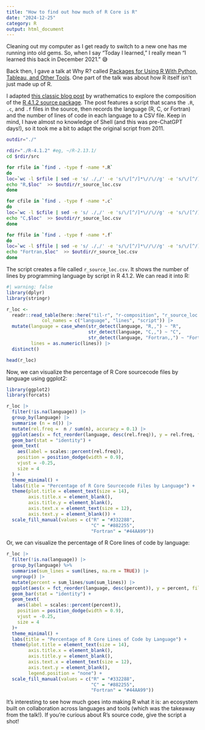 ```yaml
---
title: "How to find out how much of R Core is R"
date: "2024-12-25"
category: R
output: html_document
---
```


Cleaning out my computer as I get ready to switch to a new one has me running into old gems. So, when I say "Today I learned," I really mean "I learned this back in December 2021." 😅

Back then, I gave a talk at Why R? called 
[Packages for Using R With Python, Tableau, and Other Tools](https://www.youtube.com/watch?v=vyA2EiIz4pI&feature=youtu.be). One part of the talk was about how R itself isn't just made up of R. 

I adapted [this classic blog post](https://librestats.wordpress.com/2011/08/27/how-much-of-r-is-written-in-r/) by wrathematics to explore the composition of the [R 4.1.2 source package](https://cran.r-project.org/src/base/R-4/). The post features a script that scans the `.R`, `.c`, and `.f` files in the source, then records the language (R, C, or Fortran) and the number of lines of code in each language to a CSV file. Keep in mind, I have almost no knowledge of Shell (and this was pre-ChatGPT days!), so it took me a bit to adapt the original script from 2011.

```.bash
outdir="./"

rdir="./R-4.1.2" #eg, ~/R-2.13.1/
cd $rdir/src

for rfile in `find . -type f -name *.R`
do
loc=`wc -l $rfile | sed -e 's/ ./,/' -e 's/\/[^/]*\//\//g' -e 's/\/[^/]*\//\//g' -e 's/\/[^/]*\///g' -e 's/\///'`
echo "R,$loc"  >> $outdir/r_source_loc.csv
done

for cfile in `find . -type f -name *.c`
do
loc=`wc -l $cfile | sed -e 's/ ./,/' -e 's/\/[^/]*\//\//g' -e 's/\/[^/]*\//\//g' -e 's/\/[^/]*\///g' -e 's/\///'`
echo "C,$loc"  >> $outdir/r_source_loc.csv
done

for ffile in `find . -type f -name *.f`
do
loc=`wc -l $ffile | sed -e 's/ ./,/' -e 's/\/[^/]*\//\//g' -e 's/\/[^/]*\//\//g' -e 's/\/[^/]*\///g' -e 's/\///'`
echo "Fortran,$loc"  >> $outdir/r_source_loc.csv
done
```

The script creates a file called `r_source_loc.csv`. It shows the number of lines by programming language by script in R 4.1.2. We can read it into R:

```r
#| warning: false
library(dplyr)
library(stringr)

r_loc <-
  readr::read_table(here::here("til-r", "r-composition", "r_source_loc.csv"),
             col_names = c("language", "lines", "script")) |> 
  mutate(language = case_when(str_detect(language, "R,,") ~ "R",
                              str_detect(language, "C,,") ~ "C",
                              str_detect(language, "Fortran,,") ~ "Fortran"),
         lines = as.numeric(lines)) |> 
  distinct()

head(r_loc)
```

Now, we can visualize the percentage of R Core sourcecode files by language using ggplot2:

```r
library(ggplot2)
library(forcats)

r_loc |> 
  filter(!is.na(language)) |> 
  group_by(language) |> 
  summarise (n = n()) |> 
  mutate(rel.freq =  n / sum(n), accuracy = 0.1) |> 
  ggplot(aes(x = fct_reorder(language, desc(rel.freq)), y = rel.freq, fill = language)) +
  geom_bar(stat = "identity") +
  geom_text(
    aes(label = scales::percent(rel.freq)),
    position = position_dodge(width = 0.9),
    vjust = -0.25,
    size = 4
  ) +
  theme_minimal() +
  labs(title = "Percentage of R Core Sourcecode Files by Language") +
  theme(plot.title = element_text(size = 14),
        axis.title.x = element_blank(),
        axis.title.y = element_blank(),
        axis.text.x = element_text(size = 12),
        axis.text.y = element_blank()) +
  scale_fill_manual(values = c("R" = "#332288", 
                               "C" = "#882255", 
                               "Fortran" = "#44AA99"))
```

Or, we can visualize the percentage of R Core lines of code by language:

```r
r_loc |> 
  filter(!is.na(language)) |> 
  group_by(language) %>% 
  summarise(sum_lines = sum(lines, na.rm = TRUE)) |> 
  ungroup() |> 
  mutate(percent = sum_lines/sum(sum_lines)) |> 
  ggplot(aes(x = fct_reorder(language, desc(percent)), y = percent, fill = language)) +
  geom_bar(stat = "identity") +
  geom_text(
    aes(label = scales::percent(percent)),
    position = position_dodge(width = 0.9),
    vjust = -0.25,
    size = 4
  )+
  theme_minimal() +
  labs(title = "Percentage of R Core Lines of Code by Language") +
  theme(plot.title = element_text(size = 14),
        axis.title.x = element_blank(),
        axis.title.y = element_blank(),
        axis.text.x = element_text(size = 12),
        axis.text.y = element_blank(),
        legend.position = "none") +
  scale_fill_manual(values = c("R" = "#332288", 
                               "C" = "#882255", 
                               "Fortran" = "#44AA99"))
```

It’s interesting to see how much goes into making R what it is: an ecosystem built on collaboration across languages and tools (which was the takeaway from the talk!). If you’re curious about R's source code, give the script a shot!